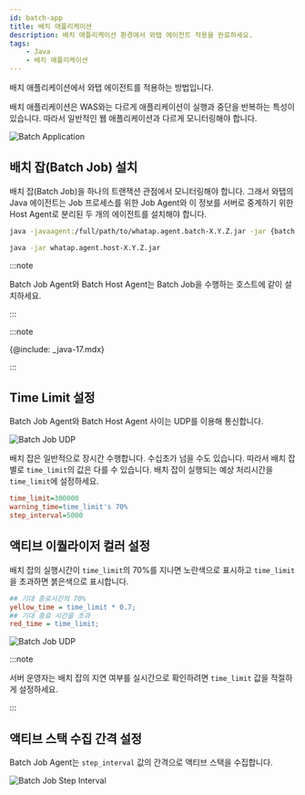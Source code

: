 ```yaml
---
id: batch-app
title: 배치 애플리케이션
description: 배치 애플리케이션 환경에서 와탭 에이전트 적용을 완료하세요.
tags:
    - Java
    - 배치 애플리케이션
---
```


배치 애플리케이션에서 와탭 에이전트를 적용하는 방법입니다. 

배치 애플리케이션은 WAS와는 다르게 애플리케이션이 실행과 중단을 반복하는 특성이 있습니다. 따라서 일반적인 웹 애플리케이션과 다르게 모니터링해야 합니다.

![Batch Application](/img/batch-app-intro.png)

## 배치 잡(Batch Job) 설치

배치 잡(Batch Job)을 하나의 트랜잭션 관점에서 모니터링해야 합니다. 그래서 와탭의 Java 에이전트는 Job 프로세스를 위한 Job Agent와 이 정보를 서버로 중계하기 위한 Host Agent로 분리된 두 개의 에이전트를 설치해야 합니다.

```bash title='Batch Job Agent'
java -javaagent:/full/path/to/whatap.agent.batch-X.Y.Z.jar -jar {batch job jar}
```

```bash title='Batch Host Agent'
java -jar whatap.agent.host-X.Y.Z.jar
```

:::note

Batch Job Agent와 Batch Host Agent는 Batch Job을 수행하는 호스트에 같이 설치하세요.

:::

:::note

{@include: _java-17.mdx}

:::

## Time Limit 설정

Batch Job Agent와 Batch Host Agent 사이는 UDP를 이용해 통신합니다.

![Batch Job UDP](/img/batch-app-udp.png)

배치 잡은 일반적으로 장시간 수행합니다. 수십초가 넘을 수도 있습니다. 따라서 배치 잡 별로 `time_limit`의 값은 다를 수 있습니다. 배치 잡이 실행되는 예상 처리시간을 `time_limit`에 설정하세요.

```ini title=whatap.conf
time_limit=300000
warning_time=time_limit's 70%
step_interval=5000
```

## 액티브 이퀄라이저 컬러 설정

배치 잡의 실행시간이 `time_limit`의 70%를 지나면 노란색으로 표시하고 `time_limit`을 초과하면 붉은색으로 표시합니다.

```ini title='whatap.conf' {2,4} showLineNumbers
## 기대 종료시간의 70%
yellow_time = time_limit * 0.7;
## 기대 종료 시간을 초과
red_time = time_limit;
```

![Batch Job UDP](/img/batch-app-timelimit.png)

:::note

서버 운영자는 배치 잡의 지연 여부를 실시간으로 확인하려면 `time_limit` 값을 적절하게 설정하세요.

:::

## 액티브 스택 수집 간격 설정

Batch Job Agent는 `step_interval` 값의 간격으로 액티브 스택을 수집합니다. 

![Batch Job Step Interval](/img/batch-app-prof.png)